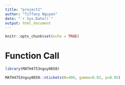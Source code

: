 ```yaml
---
title: "project1"
author: "Tiffany Nguyen"
date: "`r Sys.Date()`"
output: html_document
---
```


```r
knitr::opts_chunk$set(echo = TRUE)
```

# Function Call

```r
library(MATH4753nguy0850)

MATH4753nguy0850::ntickets(N=400, gamma=0.02, p=0.95)
```